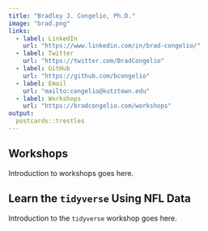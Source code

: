 ```yaml
---
title: "Bradley J. Congelio, Ph.D."
image: "brad.png"
links:
  - label: LinkedIn
    url: "https://www.linkedin.com/in/brad-congelio/"
  - label: Twitter
    url: "https://twitter.com/BradCongelio"
  - label: GitHub
    url: "https://github.com/bcongelio"
  - label: Email
    url: "mailto:congelio@kutztown.edu"
  - label: Workshops
    url: "https://bradcongelio.com/workshops"
output:
  postcards::trestles
---
```


## Workshops

Introduction to workshops goes here.

## Learn the `tidyverse` Using NFL Data

Introduction to the `tidyverse` workshop goes here.
